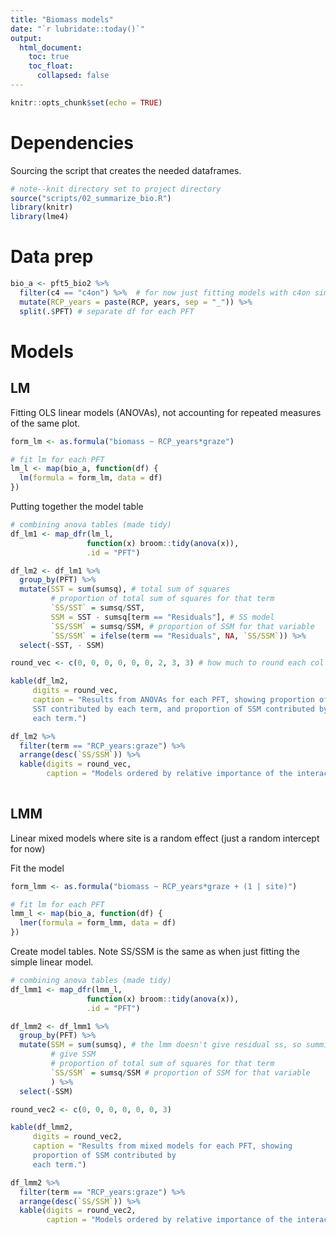 ```yaml
---
title: "Biomass models"
date: "`r lubridate::today()`"
output:
  html_document:
    toc: true
    toc_float:
      collapsed: false
---
```


```r
knitr::opts_chunk$set(echo = TRUE)
```

# Dependencies

Sourcing the script that creates the needed dataframes.

```r
# note--knit directory set to project directory
source("scripts/02_summarize_bio.R")
library(knitr)
library(lme4)
```

# Data prep


```r

bio_a <- pft5_bio2 %>% 
  filter(c4 == "c4on") %>%  # for now just fitting models with c4on simulation data
  mutate(RCP_years = paste(RCP, years, sep = "_")) %>% 
  split(.$PFT) # separate df for each PFT


```

# Models

## LM

Fitting OLS linear models (ANOVAs), not accounting for repeated measures
of the same plot.


```r
form_lm <- as.formula("biomass ~ RCP_years*graze")

# fit lm for each PFT
lm_l <- map(bio_a, function(df) {
  lm(formula = form_lm, data = df)
})

```

Putting together the model table

```r

# combining anova tables (made tidy)
df_lm1 <- map_dfr(lm_l, 
                 function(x) broom::tidy(anova(x)),
                 .id = "PFT")

df_lm2 <- df_lm1 %>% 
  group_by(PFT) %>% 
  mutate(SST = sum(sumsq), # total sum of squares
         # proportion of total sum of squares for that term
         `SS/SST` = sumsq/SST,
         SSM = SST - sumsq[term == "Residuals"], # SS model
         `SS/SSM` = sumsq/SSM, # proportion of SSM for that variable
         `SS/SSM` = ifelse(term == "Residuals", NA, `SS/SSM`)) %>% 
  select(-SST, - SSM)

round_vec <- c(0, 0, 0, 0, 0, 0, 2, 3, 3) # how much to round each col

kable(df_lm2,
     digits = round_vec,
     caption = "Results from ANOVAs for each PFT, showing proportion of
     SST contributed by each term, and proportion of SSM contributed by 
     each term.")

df_lm2 %>% 
  filter(term == "RCP_years:graze") %>% 
  arrange(desc(`SS/SSM`)) %>% 
  kable(digits = round_vec,
        caption = "Models ordered by relative importance of the interaction term")
  
```


## LMM

Linear mixed models where site is a random effect (just a random intercept for
now)

Fit the model 

```r
form_lmm <- as.formula("biomass ~ RCP_years*graze + (1 | site)")

# fit lm for each PFT
lmm_l <- map(bio_a, function(df) {
  lmer(formula = form_lmm, data = df)
})


```

Create model tables. Note SS/SSM is the same as when just fitting the 
simple linear model. 

```r

# combining anova tables (made tidy)
df_lmm1 <- map_dfr(lmm_l, 
                 function(x) broom::tidy(anova(x)),
                 .id = "PFT")

df_lmm2 <- df_lmm1 %>% 
  group_by(PFT) %>% 
  mutate(SSM = sum(sumsq), # the lmm doesn't give residual ss, so summing
         # give SSM
         # proportion of total sum of squares for that term
         `SS/SSM` = sumsq/SSM # proportion of SSM for that variable
         ) %>% 
  select(-SSM)

round_vec2 <- c(0, 0, 0, 0, 0, 0, 3)

kable(df_lmm2,
     digits = round_vec2,
     caption = "Results from mixed models for each PFT, showing 
     proportion of SSM contributed by 
     each term.")

df_lmm2 %>% 
  filter(term == "RCP_years:graze") %>% 
  arrange(desc(`SS/SSM`)) %>% 
  kable(digits = round_vec2,
        caption = "Models ordered by relative importance of the interaction term")
  

```




